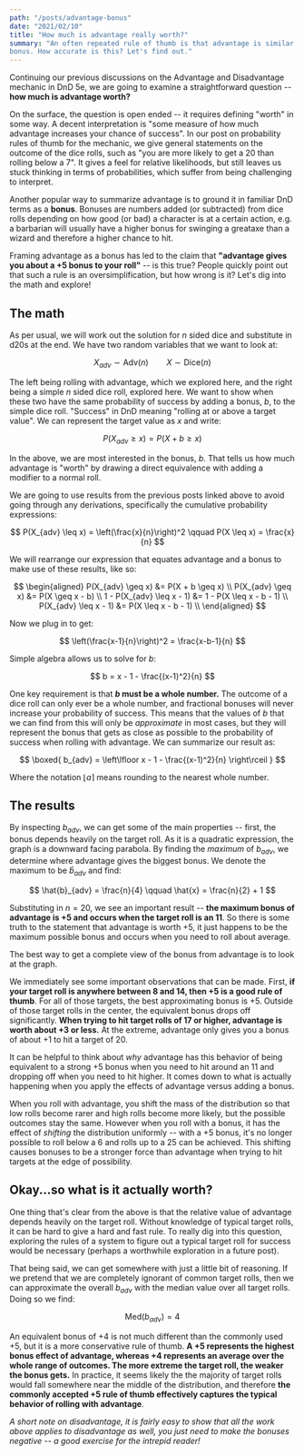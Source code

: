 ```yaml
---
path: "/posts/advantage-bonus"
date: "2021/02/10"
title: "How much is advantage really worth?"
summary: "An often repeated rule of thumb is that advantage is similar to a +5 
bonus. How accurate is this? Let's find out."
---
```



Continuing our <Link to="/posts/advantage-disadvantage-tips">previous</Link> <Link to="/posts/advantage-disadvantage-distribution">discussions</Link> on 
the Advantage and Disadvantage mechanic in DnD 5e, we are going to examine
a straightforward question -- **how much is advantage worth?**

On the surface, the question is open ended -- it requires defining 
"worth" in some way. A decent interpretation is "some measure of how 
much advantage increases your chance of success". In our <Link to="/posts/advantage-disadvantage-tips">post on probability rules of thumb</Link> for 
the mechanic, we give general statements on the outcome of the dice rolls,
such as "you are more likely to get a 20 than rolling below a 7". It gives
a feel for relative likelihoods, but still leaves us stuck thinking in terms 
of probabilities, which suffer from being challenging to interpret. 

Another popular way to summarize advantage is to ground it in familiar DnD 
terms as a **bonus**. Bonuses are numbers added (or subtracted) from 
dice rolls depending on how good (or bad) a character is at a certain action,
e.g. a barbarian will usually have a higher bonus for swinging a greataxe than
a wizard and therefore a higher chance to hit. 

Framing advantage as a bonus has led to the claim that **"advantage gives you
about a +5 bonus to your roll"** -- is this true? People quickly point out
that such a rule is an oversimplification, but how wrong is it? Let's dig
into the math and explore!

## The math

As per usual, we will work out the solution for $n$ sided dice and substitute
in d20s at the end. We have two random variables that we want to look at:

$$
X_{adv} \sim \mathrm{Adv}(n) \qquad X \sim \mathrm{Dice}(n)
$$

The left being rolling with advantage, which we explored <Link to="/posts/advantage-disadvantage-distribution">here</Link>, and 
the right being a simple $n$ sided dice roll, explored <Link to="/posts/dice-roll-probability">here</Link>.
We want to show when these two have the same probability of success by adding
a bonus, $b$, to the simple dice roll. "Success" in DnD meaning "rolling at or
above a target value". We can represent the target value as $x$ and write:

$$
P(X_{adv} \geq x) = P(X + b \geq x)
$$

In the above, we are most interested in the bonus, $b$. That tells us how 
much advantage is "worth" by drawing a direct equivalence with adding a 
modifier to a normal roll.

We are going to use results from the previous posts linked above to avoid
going through any derivations, specifically the cumulative probability 
expressions:

$$
P(X_{adv} \leq x) = \left(\frac{x}{n}\right)^2 \qquad P(X \leq x) = \frac{x}{n}
$$

We will rearrange our expression that equates advantage and a bonus to make
use of these results, like so:

$$
\begin{aligned}
P(X_{adv} \geq x) &= P(X + b \geq x) \\
P(X_{adv} \geq x) &= P(X \geq x - b) \\
1 - P(X_{adv} \leq x - 1) &=  1 - P(X \leq x - b - 1) \\
P(X_{adv} \leq x - 1) &=  P(X \leq x - b - 1) \\
\end{aligned}
$$

Now we plug in to get:

$$
\left(\frac{x-1}{n}\right)^2 = \frac{x-b-1}{n}
$$

Simple algebra allows us to solve for $b$:

$$
b = x - 1 - \frac{(x-1)^2}{n}
$$

One key requirement is that **$b$ must be a whole number.**
The outcome of a dice roll can only ever be a whole number, and fractional
bonuses will never increase your probability of success. This means that the 
values of $b$ that we can find from this will only be _approximate_ in most
cases, but they will represent the bonus that gets as close as possible to 
the probability of success when rolling with advantage. We can summarize 
our result as:

$$
\boxed{
b_{adv} = \left\lfloor x - 1 - \frac{(x-1)^2}{n} \right\rceil
}
$$

Where the notation $\lfloor a \rceil$ means rounding to the nearest whole
number.

## The results

By inspecting $b_{adv}$, we can get some of the main properties -- first, the
bonus depends heavily on the target roll. As it is a quadratic expression,
the graph is a downward facing parabola. By finding the _maximum_ of
$b_{adv}$, we determine where advantage gives the biggest bonus. We denote
the maximum to be $\hat{b}_{adv}$ and find:

$$
\hat{b}_{adv} = \frac{n}{4} \qquad \hat{x} = \frac{n}{2} + 1
$$

Substituting in $n=20$, we see an important result -- **the maximum bonus of 
advantage is +5 and occurs when the target roll is an 11**. So there is some 
truth to the statement that advantage is worth +5, it just happens to be the 
maximum possible bonus and occurs when you need to roll about average.

The best way to get a complete view of the bonus from advantage is to look 
at the graph.

<VegaWrapper spec={advantage_bonus_vega} />

We immediately see some important observations that can be made.
First, **if your target roll is anywhere between 8 and 14, then +5 is a 
good rule of thumb**. For all of those targets, the best approximating 
bonus is +5. Outside of those target rolls in the center, the equivalent
bonus drops off significantly.
**When trying to hit target rolls
of 17 or higher, advantage is worth about +3 or less.** At the extreme,
advantage only gives you a bonus of about +1 to hit a target of 20.

It can be helpful to think about _why_ advantage has this behavior of 
being equivalent to a strong +5 bonus when you need to hit around an 11 and 
dropping off when you need to hit higher. It comes down to what is actually 
happening when you apply the effects of advantage versus adding a bonus. 

When you roll with advantage, you shift the mass of the distribution so that
low rolls become rarer and high rolls become more likely, but the possible
outcomes stay the same. However when you roll with a bonus, it has the effect
of _shifting_ the distribution uniformly -- with a +5 bonus, it's no longer
possible to roll below a 6 and rolls up to a 25 can be achieved. This shifting 
causes bonuses to be a stronger force than advantage when trying to hit targets 
at the edge of possibility.

## Okay...so what is it actually worth?

One thing that's clear from the above is that the relative value of 
advantage depends heavily on the target roll. Without knowledge of 
typical target rolls, it can be hard to give a hard and fast rule.
To really dig into this question, exploring the rules of a system to 
figure out a typical target roll for success would be necessary 
(perhaps a worthwhile exploration in a future post).

That being said, we can get somewhere with just a little bit of 
reasoning. If we pretend that we are completely ignorant of common 
target rolls, then we can approximate the overall $b_{adv}$ with 
the median value over all target rolls. Doing so we find:

$$
\mathrm{Med}(b_{adv}) = 4
$$

An equivalent bonus of +4 is not much different
than the commonly used +5, but it is a more conservative rule of thumb. **A
+5 represents the highest bonus effect of advantage, whereas +4
represents an average over the whole range of outcomes. The
more extreme the target roll, the weaker the bonus gets.** In practice,
it seems likely the the majority of target rolls would fall somewhere near 
the middle of the distribution, and therefore **the commonly accepted +5
rule of thumb effectively captures the typical behavior of rolling 
with advantage**.

*A short note on disadvantage, it is fairly easy to show that all the work 
above applies to disadvantage as well, you just need to make the bonuses 
negative -- a good exercise for the intrepid reader!*
